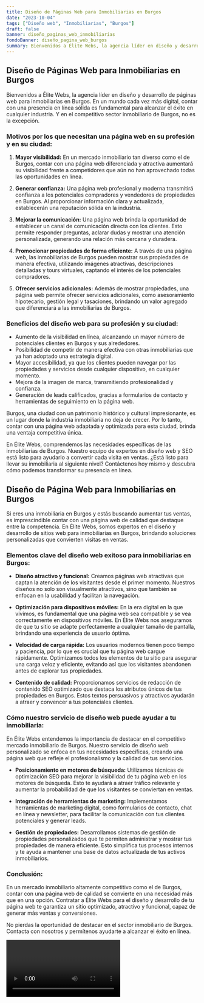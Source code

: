 ```yaml
---
title: Diseño de Páginas Web para Inmobiliarias en Burgos
date: "2023-10-04"
tags: ["Diseño web", "Inmobiliarias", "Burgos"]
draft: false
banner: diseño_paginas_web_inmobiliarias
fondoBanner: diseño_pagina_web_burgos
summary: Bienvenidos a Élite Webs, la agencia líder en diseño y desarrollo de páginas web para inmobiliarias en Burgos. En un mundo cada vez más digital, contar con una presencia en línea sólida es fundamental para alcanzar el éxito en cualquier industria. Y en el competitivo sector inmobiliario de Burgos, no es la excepción.
---
```



## Diseño de Páginas Web para Inmobiliarias en Burgos

Bienvenidos a Élite Webs, la agencia líder en diseño y desarrollo de páginas web para inmobiliarias en Burgos. En un mundo cada vez más digital, contar con una presencia en línea sólida es fundamental para alcanzar el éxito en cualquier industria. Y en el competitivo sector inmobiliario de Burgos, no es la excepción.

### Motivos por los que necesitan una página web en su profesión y en su ciudad:

1. **Mayor visibilidad:** En un mercado inmobiliario tan diverso como el de Burgos, contar con una página web diferenciada y atractiva aumentará su visibilidad frente a competidores que aún no han aprovechado todas las oportunidades en línea.

2. **Generar confianza:** Una página web profesional y moderna transmitirá confianza a los potenciales compradores y vendedores de propiedades en Burgos. Al proporcionar información clara y actualizada, establecerán una reputación sólida en la industria.

3. **Mejorar la comunicación:** Una página web brinda la oportunidad de establecer un canal de comunicación directa con los clientes. Esto permite responder preguntas, aclarar dudas y mostrar una atención personalizada, generando una relación más cercana y duradera.

4. **Promocionar propiedades de forma eficiente:** A través de una página web, las inmobiliarias de Burgos pueden mostrar sus propiedades de manera efectiva, utilizando imágenes atractivas, descripciones detalladas y tours virtuales, captando el interés de los potenciales compradores.

5. **Ofrecer servicios adicionales:** Además de mostrar propiedades, una página web permite ofrecer servicios adicionales, como asesoramiento hipotecario, gestión legal y tasaciones, brindando un valor agregado que diferenciará a las inmobiliarias de Burgos.

### Beneficios del diseño web para su profesión y su ciudad:

- Aumento de la visibilidad en línea, alcanzando un mayor número de potenciales clientes en Burgos y sus alrededores.
- Posibilidad de competir de manera efectiva con otras inmobiliarias que ya han adoptado una estrategia digital.
- Mayor accesibilidad, ya que los clientes pueden navegar por las propiedades y servicios desde cualquier dispositivo, en cualquier momento.
- Mejora de la imagen de marca, transmitiendo profesionalidad y confianza.
- Generación de leads calificados, gracias a formularios de contacto y herramientas de seguimiento en la página web.

Burgos, una ciudad con un patrimonio histórico y cultural impresionante, es un lugar donde la industria inmobiliaria no deja de crecer. Por lo tanto, contar con una página web adaptada y optimizada para esta ciudad, brinda una ventaja competitiva única.

En Élite Webs, comprendemos las necesidades específicas de las inmobiliarias de Burgos. Nuestro equipo de expertos en diseño web y SEO está listo para ayudarlo a convertir cada visita en ventas. ¿Está listo para llevar su inmobiliaria al siguiente nivel? Contáctenos hoy mismo y descubra cómo podemos transformar su presencia en línea.

<GifSeo />

<Cta />

## Diseño de Página Web para Inmobiliarias en Burgos

Si eres una inmobiliaria en Burgos y estás buscando aumentar tus ventas, es imprescindible contar con una página web de calidad que destaque entre la competencia. En Élite Webs, somos expertos en el diseño y desarrollo de sitios web para inmobiliarias en Burgos, brindando soluciones personalizadas que convierten visitas en ventas.

### Elementos clave del diseño web exitoso para inmobiliarias en Burgos:

- **Diseño atractivo y funcional:** Creamos páginas web atractivas que captan la atención de los visitantes desde el primer momento. Nuestros diseños no solo son visualmente atractivos, sino que también se enfocan en la usabilidad y facilitan la navegación.

- **Optimización para dispositivos móviles:** En la era digital en la que vivimos, es fundamental que una página web sea compatible y se vea correctamente en dispositivos móviles. En Élite Webs nos aseguramos de que tu sitio se adapte perfectamente a cualquier tamaño de pantalla, brindando una experiencia de usuario óptima.

- **Velocidad de carga rápida:** Los usuarios modernos tienen poco tiempo y paciencia, por lo que es crucial que tu página web cargue rápidamente. Optimizamos todos los elementos de tu sitio para asegurar una carga veloz y eficiente, evitando así que los visitantes abandonen antes de explorar tus propiedades.

- **Contenido de calidad:** Proporcionamos servicios de redacción de contenido SEO optimizado que destaca los atributos únicos de tus propiedades en Burgos. Estos textos persuasivos y atractivos ayudarán a atraer y convencer a tus potenciales clientes.

### Cómo nuestro servicio de diseño web puede ayudar a tu inmobiliaria:

En Élite Webs entendemos la importancia de destacar en el competitivo mercado inmobiliario de Burgos. Nuestro servicio de diseño web personalizado se enfoca en tus necesidades específicas, creando una página web que refleje el profesionalismo y la calidad de tus servicios.

- **Posicionamiento en motores de búsqueda:** Utilizamos técnicas de optimización SEO para mejorar la visibilidad de tu página web en los motores de búsqueda. Esto te ayudará a atraer tráfico relevante y aumentar la probabilidad de que los visitantes se conviertan en ventas.

- **Integración de herramientas de marketing:** Implementamos herramientas de marketing digital, como formularios de contacto, chat en línea y newsletter, para facilitar la comunicación con tus clientes potenciales y generar leads.

- **Gestión de propiedades:** Desarrollamos sistemas de gestión de propiedades personalizados que te permiten administrar y mostrar tus propiedades de manera eficiente. Esto simplifica tus procesos internos y te ayuda a mantener una base de datos actualizada de tus activos inmobiliarios.

### Conclusión:

En un mercado inmobiliario altamente competitivo como el de Burgos, contar con una página web de calidad se convierte en una necesidad más que en una opción. Contratar a Élite Webs para el diseño y desarrollo de tu página web te garantiza un sitio optimizado, atractivo y funcional, capaz de generar más ventas y conversiones.

No pierdas la oportunidad de destacar en el sector inmobiliario de Burgos. Contacta con nosotros y permítenos ayudarte a alcanzar el éxito en línea.

<Video />

<CtaBot job="Inmobiliarias" city="Burgos" />

<Gmaps query="Burgos+españa+maps" />
